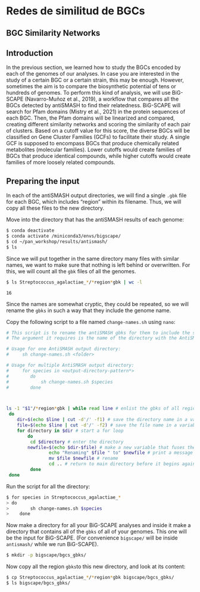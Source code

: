# Redes de similitud de BGCs

## **BGC Similarity Networks**

## **Introduction**

In the previous section, we learned how to study the BGCs encoded by each of the genomes of our analyses. In case you are interested in the study of a certain BGC or a certain strain, this may be enough. However, sometimes the aim is to compare the biosynthetic potential of tens or hundreds of genomes. To perform this kind of analysis, we will use BiG-SCAPE (Navarro-Muñoz et al., 2019), a workflow that compares all the BGCs detected by antiSMASH to find their relatedness. BiG-SCAPE will search for Pfam domains (Mistry et al., 2021) in the protein sequences of each BGC. Then, the Pfam domains will be linearized and compared, creating different similarity networks and scoring the similarity of each pair of clusters. Based on a cutoff value for this score, the diverse BGCs will be classified on Gene Cluster Families (GCFs) to facilitate their study. A single GCF is supposed to encompass BGCs that produce chemically related metabolites (molecular families). Lower cutoffs would create families of BGCs that produce identical compounds, while higher cutoffs would create families of more loosely related compounds.

## **Preparing the input**

In each of the antiSMASH output directories, we will find a single `.gbk` file for each BGC, which includes “region” within its filename. Thus, we will copy all these files to the new directory.

Move into the directory that has the antiSMASH results of each genome:

``` bash
$ conda deactivate  
$ conda activate /miniconda3/envs/bigscape/  
$ cd ~/pan_workshop/results/antismash/
$ ls
```

Since we will put together in the same directory many files with similar names, we want to make sure that nothing is left behind or overwritten. For this, we will count all the `gbk` files of all the genomes.

``` bash
$ ls Streptococcus_agalactiae_*/*region*gbk | wc -l
```

``` {#Output}
16
```

Since the names are somewhat cryptic, they could be repeated, so we will rename the `gbks` in such a way that they include the genome name.

Copy the following script to a file named `change-names.sh` using `nano`:

``` bash
# This script is to rename the antiSMASH gbks for them to include the species and strain names, taken from the directory name.
# The argument it requires is the name of the directory with the AntiSMASH output, which must NOT contain a slash at the end.

# Usage for one AntiSMASH output directory:
#     sh change-names.sh <folder>

# Usage for multiple AntiSMASH output directory:
#     for species in <output-directory-pattern*>
#    	 do
#    		 sh change-names.sh $species
#    	 done



ls -1 "$1"/*region*gbk | while read line # enlist the gbks of all regions in the directory and start a while loop
 do
    dir=$(echo $line | cut -d'/' -f1) # save the directory name in a variable
    file=$(echo $line | cut -d'/' -f2) # save the file name in a variable
	for directory in $dir # start a for loop
    	do
   		 cd $directory # enter the directory
      	newfile=$(echo $dir-$file) # make a new variable that fuses the directory name with the file name
			 	echo "Renaming" $file " to" $newfile # print a message showing the old and new file names
			 	mv $file $newfile # rename
			 	cd .. # return to main directory before it begins again
		 done
 done
```

Run the script for all the directory:

``` bash
$ for species in Streptococcus_agalactiae_*
> do
>   	 sh change-names.sh $species
>    done

```

Now make a directory for all your BiG-SCAPE analyses and inside it make a directory that contains all of the `gbks` of all of your genomes. This one will be the input for BiG-SCAPE. (For convenience `bigscape/` will be inside `antismash/` while we run BiG-SCAPE).

``` bash
$ mkdir -p bigscape/bgcs_gbks/
```

Now copy all the region `gbks`to this new directory, and look at its content:

``` bash
$ cp Streptococcus_agalactiae_*/*region*gbk bigscape/bgcs_gbks/
$ ls bigscape/bgcs_gbks/
```

